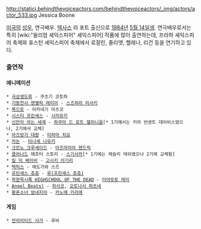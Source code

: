 http://statici.behindthevoiceactors.com/behindthevoiceactors/_img/actors/actor_533.jpg 
Jessica Boone

[[미국]]의 [[성우]], 연극배우. [[텍사스]] 라 포트 출신으로 [[1984년]] [[5월 14일]]생. 연극배우로서는 특히 [wiki:"윌리엄 셰익스피어" 셰익스피어] 작품에 많이 출연하는데, 프라하 셰익스피어 축제와 휴스턴 셰익스피어 축제에서 로잘린, 줄리엣, 헬레나, 리건 등을 연기하고 있다.

=== 출연작 ===
==== 애니메이션 ====
 * [[극상생도회]] - 쿠츠기 코토하
 * [[기동천사 엔젤릭 레이어]] - [[스즈하라 미사키]] 
 * [[북으로]] - 아카네기 아츠코 
 * [[시스터 프린세스]] - [[시라유키]]
 * [[신만이 아는 세계]] - [[하쿠아 드 로트 헬미니움]][* 1기에서는 키라 빈센트 데이비스였으나, 2기에서 교체]
 * [[아즈망가 대왕]] - [[미하마 치요]]
 * [[카논]] - [[미나세 나유키]]
 * [[크르노 크루세이드]] - [[아즈마리아 헨드릭]]
 * [[클라나드]] 애프터 스토리 - [[스기사카]][* 1기에는 레슬리 테쉬였으나 2기에 교체됨]
 * [[킬 미 베이비]] - [[고시키 아기리]]
 * [[택틱스]] - 에도가와 스즈
 * [[프린세스 츄츄]] - [[루(프린세스 츄츄)]]
 * [[학원묵시록 HIGHSCHOOL OF THE DEAD]] - [[미야모토 레이]]
 * [[Angel Beats!]] - [[히사코]], [[오토나시 하츠네]]
 * [[황혼소녀 암네지아]] - [[카노에 키리에]]

==== 게임 ====
 * [[언리미티드 사가]] - 루비
